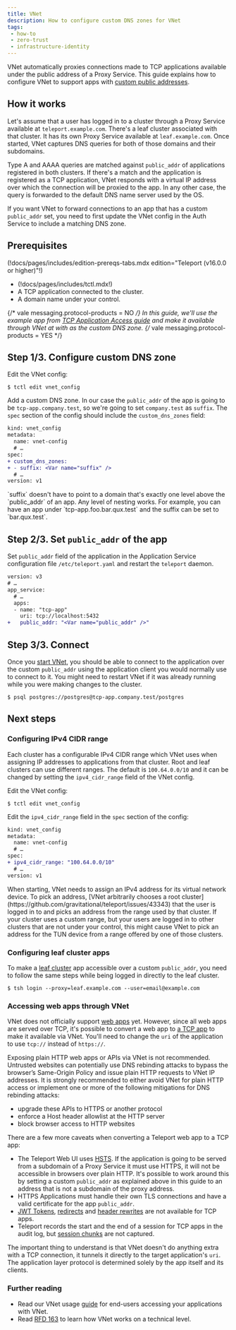 ```yaml
---
title: VNet
description: How to configure custom DNS zones for VNet
tags:
 - how-to
 - zero-trust
 - infrastructure-identity
---
```


VNet automatically proxies connections made to TCP applications available under the public address
of a Proxy Service. This guide explains how to configure VNet to support apps with [custom public
addresses](connecting-apps.mdx#customize-public-address).

## How it works

Let's assume that a user has logged in to a cluster through a Proxy Service available at
`teleport.example.com`. There's a leaf cluster associated with that cluster. It has its own Proxy
Service available at `leaf.example.com`. Once started, VNet captures DNS queries for both of those
domains and their subdomains.

Type A and AAAA queries are matched against `public_addr` of applications registered in both
clusters. If there's a match and the application is registered as a TCP application, VNet responds
with a virtual IP address over which the connection will be proxied to the app. In any other
case, the query is forwarded to the default DNS name server used by the OS.

If you want VNet to forward connections to an app that has a custom `public_addr` set, you need
to first update the VNet config in the Auth Service to include a matching DNS zone.

## Prerequisites

(!docs/pages/includes/edition-prereqs-tabs.mdx edition="Teleport (v16.0.0 or higher)"!)

- (!docs/pages/includes/tctl.mdx!)
- A TCP application connected to the cluster.
- A domain name under your control.

{/* vale messaging.protocol-products = NO */}
In this guide, we'll use the example app from [TCP Application Access guide](tcp.mdx) and make it
available through VNet at <Var name="public_addr" initial="tcp-app.company.test"/> with
<Var name="suffix" initial="company.test" /> as the custom DNS zone.
{/* vale messaging.protocol-products = YES */}

## Step 1/3. Configure custom DNS zone

Edit the VNet config:

```code
$ tctl edit vnet_config
```

Add a custom DNS zone. In our case the `public_addr` of the app is going to be
`tcp-app.company.test`, so we're going to set `company.test` as `suffix`. The `spec` section of the
config should include the `custom_dns_zones` field:

```diff
kind: vnet_config
metadata:
  name: vnet-config
  # …
spec:
+ custom_dns_zones:
+ - suffix: <Var name="suffix" />
  # …
version: v1
```

<Admonition type="note" title="Relationship between suffix and public_addr">
`suffix` doesn't have to point to a domain that's exactly one level above the `public_addr` of an
app. Any level of nesting works. For example, you can have an app under `tcp-app.foo.bar.qux.test`
and the suffix can be set to `bar.qux.test`.
</Admonition>

## Step 2/3. Set `public_addr` of the app

Set `public_addr` field of the application in the Application Service configuration file
`/etc/teleport.yaml` and restart the `teleport` daemon.

```diff
version: v3
# …
app_service:
  # …
  apps:
  - name: "tcp-app"
    uri: tcp://localhost:5432
+   public_addr: "<Var name="public_addr" />"
```

## Step 3/3. Connect

Once you [start VNet](../../../connect-your-client/vnet.mdx), you should be able to connect to the
application over the custom `public_addr` using the application client you would normally use to
connect to it. You might need to restart VNet if it was already running while you were making
changes to the cluster.

```code
$ psql postgres://postgres@tcp-app.company.test/postgres
```

## Next steps

### Configuring IPv4 CIDR range

Each cluster has a configurable IPv4 CIDR range which VNet uses when assigning IP addresses to
applications from that cluster. Root and leaf clusters can use different ranges. The default is
`100.64.0.0/10` and it can be changed by setting the `ipv4_cidr_range` field of the VNet config.

Edit the VNet config:

```code
$ tctl edit vnet_config
```

Edit the `ipv4_cidr_range` field in the `spec` section of the config:

```diff
kind: vnet_config
metadata:
  name: vnet-config
  # …
spec:
+ ipv4_cidr_range: "100.64.0.0/10"
  # …
version: v1
```

<Admonition type="note" title="IPv4 address of the TUN device">
When starting, VNet needs to assign an IPv4 address for its virtual network device. To pick an
address, [VNet arbitrarily chooses a root
cluster](https://github.com/gravitational/teleport/issues/43343) that the user is logged in to and
picks an address from the range used by that cluster. If your cluster uses a custom range, but your
users are logged in to other clusters that are not under your control, this might cause VNet to pick
an address for the TUN device from a range offered by one of those clusters.
</Admonition>

### Configuring leaf cluster apps

To make a [leaf cluster](../../../zero-trust-access/management/admin/trustedclusters.mdx) app accessible over a custom
`public_addr`, you need to follow the same steps while being logged in directly to the leaf cluster.

```code
$ tsh login --proxy=leaf.example.com --user=email@example.com
```

### Accessing web apps through VNet

VNet does not officially support [web apps](connecting-apps.mdx) yet.
However, since all web apps are served over TCP, it's possible to convert a web
app to [a TCP app](tcp.mdx) to make it available via VNet.
You'll need to change the `uri` of the application to use `tcp://` instead of `https://`.

Exposing plain HTTP web apps or APIs via VNet is not recommended.
Untrusted websites can potentially use DNS rebinding attacks to bypass the
browser’s Same-Origin Policy and issue plain HTTP requests to VNet IP addresses.
It is strongly recommended to either avoid VNet for plain HTTP access or
implement one or more of the following mitigations for DNS rebinding attacks:
- upgrade these APIs to HTTPS or another protocol
- enforce a Host header allowlist at the HTTP server
- block browser access to HTTP websites

There are a few more caveats when converting a Teleport web app to a TCP app:

- The Teleport Web UI uses [HSTS](https://developer.mozilla.org/en-US/docs/Web/HTTP/Headers/Strict-Transport-Security).
  If the application is going to be served from a subdomain of a Proxy Service
  it must use HTTPS, it will not be accessible in browsers over plain HTTP.
  It's possible to work around this by setting a custom `public_addr` as explained
  above in this guide to an address that is not a subdomain of the proxy address.
- HTTPS Applications must handle their own TLS connections and have
  a valid certificate for the app `public_addr`.
- [JWT Tokens](../jwt/introduction.mdx), [redirects](connecting-apps.mdx#rewrite-redirect) and
  [header rewrites](connecting-apps.mdx#headers-passthrough) are not available for TCP apps.
- Teleport records the start and the end of a session for TCP apps in the audit log, but [session
  chunks](../../../reference/architecture/session-recording.mdx) are not captured.

The important thing to understand is that VNet doesn't do anything extra with a
TCP connection, it tunnels it directly to the target application's `uri`.
The application layer protocol is determined solely by the app itself and its
clients.

### Further reading

- Read our VNet usage [guide](../../../connect-your-client/vnet.mdx) for end-users
  accessing your applications with VNet.
- Read [RFD 163](https://github.com/gravitational/teleport/blob/master/rfd/0163-vnet.md) to learn how VNet works on a technical level.

